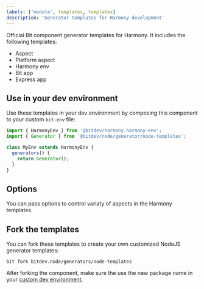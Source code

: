 ```yaml
---
labels: ['module', templates, templates]
description: 'Generator templates for Harmony development'
---
```


Official Bit component generator templates for Harmony. It includes the following templates:

- Aspect
- Platform aspect
- Harmony env
- Bit app
- Express app

## Use in your dev environment

Use these templates in your dev environment by composing this component to your custom `bit-env` file:

```ts
import { HarmonyEnv } from '@bitdev/harmony.harmony-env';
import { Generator } from '@bitdev/node/generator/node-templates';

class MyEnv extends HarmonyEnv {
  generators() {
    return Generator();
  }
}
```

## Options

You can pass options to control variaty of aspects in the Harmony templates.

## Fork the templates

You can fork these templates to create your own customized NodeJS generator templates:

```
bit fork bitdev.node/generators/node-templates
```

After forking the component, make sure the use the new package name in your [custom dev environment](#use-in-your-dev-environment).
